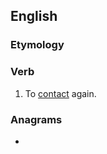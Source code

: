 ==English==

===Etymology===
{{prefix|en|re|contact}}

===Verb===
{{en-verb}}

# To [[contact]] again.

===Anagrams===
* {{anagrams|en|a=accenortt|e-contract}}